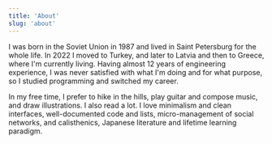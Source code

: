 ```yaml
---
title: 'About'
slug: 'about'
---
```


I was born in the Soviet Union in 1987 and lived in Saint Petersburg for the
whole life. In 2022 I moved to Turkey, and later to Latvia and then to Greece,
where I'm currently living. Having almost 12 years of engineering experience, I
was never satisfied with what I'm doing and for what purpose, so I studied
programming and switched my career.

In my free time, I prefer to hike in the hills, play guitar and compose music,
and draw illustrations. I also read a lot. I love minimalism and clean
interfaces, well-documented code and lists, micro-management of social networks,
and calisthenics, Japanese literature and lifetime learning paradigm.
